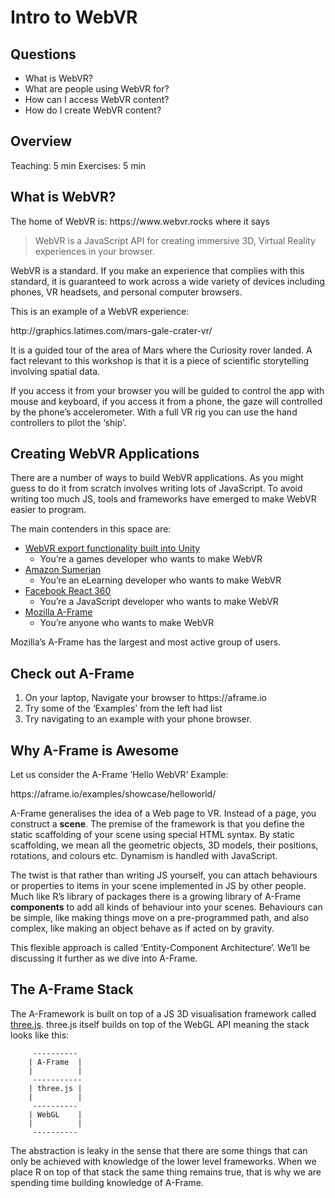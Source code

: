 # Intro to WebVR

## Questions

* What is WebVR?
* What are people using WebVR for?
* How can I access WebVR content?
* How do I create WebVR content? 

## Overview

Teaching: 5 min
Exercises: 5 min

## What is WebVR?

The home of WebVR is: https://www.webvr.rocks where it says

> WebVR is a JavaScript API for creating immersive 3D, Virtual Reality experiences in your browser.

WebVR is a standard. If you make an experience that complies with this standard,
it is guaranteed to work across a wide variety of devices including phones, VR
headsets, and personal computer browsers.

This is an example of a WebVR experience:

http://graphics.latimes.com/mars-gale-crater-vr/

It is a guided tour of the area of Mars where the Curiosity rover landed.
A fact relevant to this workshop is that it is a piece of scientific
storytelling involving spatial data.

If you access it from your browser you will be guided to control the app with
mouse and keyboard, if you access it from a phone, the gaze will controlled by
the phone's accelerometer. With a full VR rig you can use the hand controllers
to pilot the 'ship'.

## Creating WebVR Applications

There are a number of ways to build WebVR applications. As you might guess to do it from scratch involves writing lots of JavaScript. To avoid writing too much JS, tools and frameworks have emerged to make WebVR easier to program. 

The main contenders in this space are:

  * [WebVR export functionality built into Unity](https://unity3d.com/unity/features/multiplatform/vr-ar)
    - You're a games developer who wants to make WebVR
  * [Amazon Sumerian](https://aws.amazon.com/sumerian/)
    - You're an eLearning developer who wants to make WebVR
  * [Facebook React 360](https://facebook.github.io/react-360/)
    - You're a JavaScript developer who wants to make WebVR
  * [Mozilla A-Frame](https://aframe.io)
    - You're anyone who wants to make WebVR
  
Mozilla's A-Frame has the largest and most active group of users.

## Check out A-Frame {.exercise}

1. On your laptop, Navigate your browser to https://aframe.io
2. Try some of the 'Examples' from the left had list
3. Try navigating to an example with your phone browser.

## Why A-Frame is Awesome

Let us consider the A-Frame 'Hello WebVR' Example:

https://aframe.io/examples/showcase/helloworld/

A-Frame generalises the idea of a Web page to VR. Instead of a page, you construct a 
**scene**. The premise of the framework is that you define the static
scaffolding of your scene using special HTML syntax. By static scaffolding, we
mean all the geometric objects, 3D models, their positions, rotations, and
colours etc. Dynamism is handled with JavaScript.

The twist is that rather than writing JS yourself, you can attach behaviours or
properties to items in your scene implemented in JS by other people. Much like R's
library of packages there is a growing library of A-Frame **components** to add
all kinds of behaviour into your scenes. Behaviours can be simple, like making
things move on a pre-programmed path, and also complex, like making an object behave as if acted on by gravity.

This flexible approach is called 'Entity-Component Architecture'. We'll be
discussing it further as we dive into A-Frame.

## The A-Frame Stack

The A-Framework is built on top of a JS 3D visualisation framework called
[three.js](https://threejs.org/). three.js itself builds on top of the WebGL API
meaning the stack looks like this:

```
     ----------
    | A-Frame  |
    |          |
     -----------
    | three.js |
    |          |
     ----------
    | WebGL    |
    |          |
     ----------
```

The abstraction is leaky in the sense that there are some things that can only
be achieved with knowledge of the lower level frameworks. When we place R on top
of that stack the same thing remains true, that is why we are spending time
building knowledge of A-Frame.
